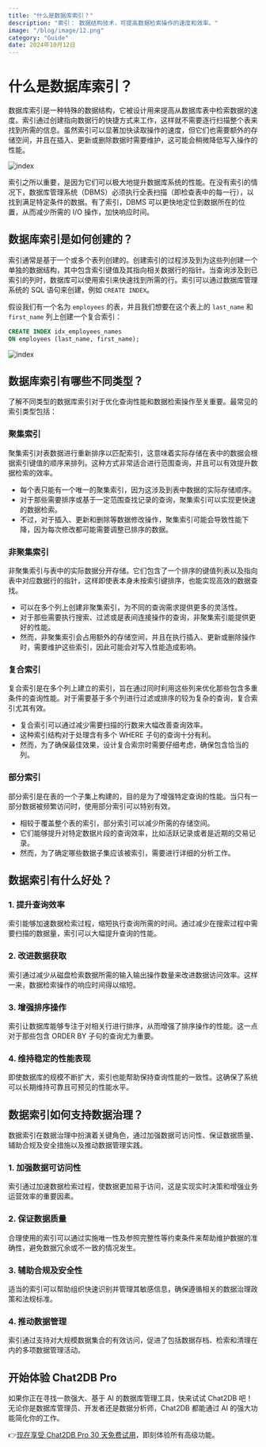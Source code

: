 ```yaml
---
title: "什么是数据库索引？"
description: "索引： 数据结构技术，可提高数据检索操作的速度和效率。"
image: "/blog/image/12.png"
category: "Guide"
date: 2024年10月12日
---
```


# 什么是数据库索引？

数据库索引是一种特殊的数据结构，它被设计用来提高从数据库表中检索数据的速度。索引通过创建指向数据行的快捷方式来工作，这样就不需要逐行扫描整个表来找到所需的信息。虽然索引可以显著加快读取操作的速度，但它们也需要额外的存储空间，并且在插入、更新或删除数据时需要维护，这可能会稍微降低写入操作的性能。

![index](/image/blog/index/1.png)

索引之所以重要，是因为它们可以极大地提升数据库系统的性能。在没有索引的情况下，数据库管理系统（DBMS）必须执行全表扫描（即检查表中的每一行），以找到满足特定条件的数据。有了索引，DBMS 可以更快地定位到数据所在的位置，从而减少所需的 I/O 操作，加快响应时间。

## 数据库索引是如何创建的？

索引通常是基于一个或多个表列创建的。创建索引的过程涉及到为这些列创建一个单独的数据结构，其中包含索引键值及其指向相关数据行的指针。当查询涉及到已索引的列时，数据库可以使用索引来快速找到所需的行。索引可以通过数据库管理系统的 SQL 语句来创建，例如 `CREATE INDEX`。

假设我们有一个名为 `employees` 的表，并且我们想要在这个表上的 `last_name` 和 `first_name` 列上创建一个复合索引：

```SQL
CREATE INDEX idx_employees_names
ON employees (last_name, first_name);
```

![index](/image/blog/index/2.png)

## 数据库索引有哪些不同类型？

了解不同类型的数据库索引对于优化查询性能和数据检索操作至关重要。最常见的索引类型包括：

### 聚集索引

聚集索引对表数据进行重新排序以匹配索引，这意味着实际存储在表中的数据会根据索引键值的顺序来排列。这种方式非常适合进行范围查询，并且可以有效提升数据检索的效率。

- 每个表只能有一个唯一的聚集索引，因为这涉及到表中数据的实际存储顺序。
- 对于那些需要排序或基于一定范围查找记录的查询，聚集索引可以实现更快速的数据检索。
- 不过，对于插入、更新和删除等数据修改操作，聚集索引可能会导致性能下降，因为每次修改都可能需要调整已排序的数据。

### 非聚集索引

非聚集索引与表中的实际数据分开存储。它们包含了一个排序的键值列表以及指向表中对应数据行的指针，这样即使表本身未按索引键排序，也能实现高效的数据查找。

- 可以在多个列上创建非聚集索引，为不同的查询需求提供更多的灵活性。
- 对于那些需要执行搜索、过滤或是表间连接操作的查询，非聚集索引能提供更好的性能。
- 然而，非聚集索引会占用额外的存储空间，并且在执行插入、更新或删除操作时，需要维护这些索引，因此可能会对写入性能造成影响。

### 复合索引

复合索引是在多个列上建立的索引，旨在通过同时利用这些列来优化那些包含多重条件的查询性能。对于需要基于多个列进行过滤或排序的较为复杂的查询，复合索引尤其有效。

- 复合索引可以通过减少需要扫描的行数来大幅改善查询效率。
- 这种索引结构对于处理含有多个 WHERE 子句的查询十分有利。
- 然而，为了确保最佳效果，设计复合索宗时需要仔细考虑，确保包含恰当的列。

### 部分索引

部分索引是在表的一个子集上构建的，目的是为了增强特定查询的性能。当只有一部分数据被频繁访问时，使用部分索引可以特别有效。

- 相较于覆盖整个表的索引，部分索引可以减少所需的存储空间。
- 它们能够提升对特定数据片段的查询效率，比如活跃记录或者是近期的交易记录。
- 然而，为了确定哪些数据子集应该被索引，需要进行详细的分析工作。

## 数据索引有什么好处？

### 1. 提升查询效率

索引能够加速数据检索过程，缩短执行查询所需的时间。通过减少在搜索过程中需要扫描的数据量，索引可以大幅提升查询的性能。

### 2. 改进数据获取

索引通过减少从磁盘检索数据所需的输入输出操作数量来改进数据访问效率。这样一来，数据检索操作的响应时间得以缩短。

### 3. 增强排序操作

索引让数据库能够专注于对相关行进行排序，从而增强了排序操作的性能。这一点对于那些包含 ORDER BY 子句的查询尤为重要。

### 4. 维持稳定的性能表现 

即使数据库的规模不断扩大，索引也能帮助保持查询性能的一致性。这确保了系统可以长期维持可靠且可预见的性能水平。

## 数据索引如何支持数据治理？

数据索引在数据治理中扮演着关键角色，通过加强数据可访问性、保证数据质量、辅助合规及安全措施以及推动数据管理实践。

### 1. 加强数据可访问性

索引通过加速数据检索过程，使数据更加易于访问，这是实现实时决策和增强业务运营效率的重要因素。

### 2. 保证数据质量

合理使用的索引可以通过实施唯一性及参照完整性等约束条件来帮助维护数据的准确性，避免数据冗余或不一致的情况发生。

### 3. 辅助合规及安全性

适当的索引可以帮助组织快速识别并管理其敏感信息，确保遵循相关的数据治理政策和法规标准。

### 4. 推动数据管理

索引通过支持对大规模数据集合的有效访问，促进了包括数据存档、检索和清理在内的多项数据管理活动。

## 开始体验 Chat2DB Pro

如果你正在寻找一款强大、基于 AI 的数据库管理工具，快来试试 Chat2DB 吧！无论你是数据库管理员、开发者还是数据分析师，Chat2DB 都能通过 AI 的强大功能简化你的工作。

👉[现在享受 Chat2DB Pro 30 天免费试用](https://chat2db-ai.com/pricing)，即刻体验所有高级功能。
